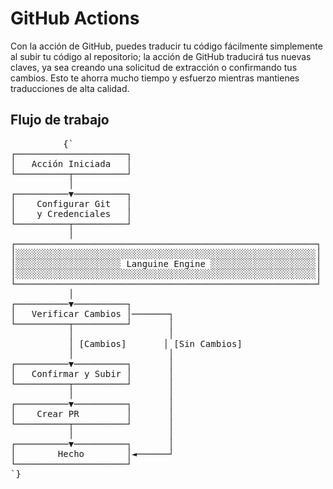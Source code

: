 # GitHub Actions

Con la acción de GitHub, puedes traducir tu código fácilmente simplemente al subir tu código al repositorio; la acción de GitHub traducirá tus nuevas claves, ya sea creando una solicitud de extracción o confirmando tus cambios.
Esto te ahorra mucho tiempo y esfuerzo mientras mantienes traducciones de alta calidad.


## Flujo de trabajo
<div className="flex flex-col items-center justify-center p-4 mt-10 h-[400px] sm:h-[500px] md:h-[650px]">
        <pre
          className="p-4 text-sm leading-5 scale-[0.5] sm:scale-[0.65] md:scale-90 transform-gpu"
          style={{
            fontFamily: "monospace",
            whiteSpace: "pre",
            textAlign: "left",
          }}
        >
          {`
┌─────────────────────┐
│   Acción Iniciada   │
└──────────┬──────────┘
           │
┌──────────▼──────────┐
│    Configurar Git   │
│    y Credenciales   │
└──────────┬──────────┘
           │
┌─────────────────────────────────────────────────────────┐
│░░░░░░░░░░░░░░░░░░░░░░░░░░░░░░░░░░░░░░░░░░░░░░░░░░░░░░░░░│
│░░░░░░░░░░░░░░░░░░░░ Languine Engine ░░░░░░░░░░░░░░░░░░░░│
│░░░░░░░░░░░░░░░░░░░░░░░░░░░░░░░░░░░░░░░░░░░░░░░░░░░░░░░░░│
└─────────────────────────────────────────────────────────┘
           │
┌──────────▼──────────┐
│   Verificar Cambios │───────┐
└──────────┬──────────┘       │
           │                  │
           │ [Cambios]       │ [Sin Cambios]
           │                  │
┌──────────▼──────────┐       │
│   Confirmar y Subir │       │
└──────────┬──────────┘       │
           │                  │
┌──────────▼──────────┐       │
│    Crear PR         │       │
└──────────┬──────────┘       │
           │                  │
┌──────────▼──────────┐       │
│        Hecho        │◄──────┘
└─────────────────────┘
`}
        </pre>
      </div>

